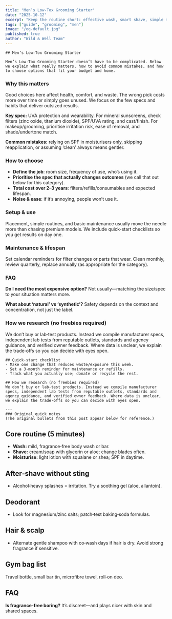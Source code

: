 ```yaml
---
title: "Men’s Low‑Tox Grooming Starter"
date: "2025-10-12"
excerpt: "Keep the routine short: effective wash, smart shave, simple moisturise—without the heavy fragrance."
tags: ["guide", "grooming", "men"]
image: "/og-default.jpg"
published: true
author: "Wild & Well Team"
---
```





<AffiliateNotice />

    ## Men’s Low‑Tox Grooming Starter

    Men’s Low‑Tox Grooming Starter doesn’t have to be complicated. Below we explain what really matters, how to avoid common mistakes, and how to choose options that fit your budget and home.

### Why this matters
Good choices here affect health, comfort, and waste. The wrong pick costs more over time or simply goes unused. We focus on the few specs and habits that deliver outsized results.

**Key spec:** UVA protection and wearability. For mineral sunscreens, check filters (zinc oxide, titanium dioxide), SPF/UVA rating, and cast/finish. For makeup/grooming, prioritise irritation risk, ease of removal, and shade/undertone match.

**Common mistakes:** relying on SPF in moisturisers only, skipping reapplication, or assuming ‘clean’ always means gentler.

### How to choose
- **Define the job**: room size, frequency of use, who’s using it.
- **Prioritise the spec that actually changes outcomes** (we call that out below for this category).
- **Total cost over 2–3 years**: filters/refills/consumables and expected lifespan.
- **Noise & ease**: if it’s annoying, people won’t use it.

### Setup & use
Placement, simple routines, and basic maintenance usually move the needle more than chasing premium models. We include quick-start checklists so you get results on day one.

### Maintenance & lifespan
Set calendar reminders for filter changes or parts that wear. Clean monthly, review quarterly, replace annually (as appropriate for the category).

### FAQ
**Do I need the most expensive option?** Not usually—matching the size/spec to your situation matters more.

**What about ‘natural’ vs ‘synthetic’?** Safety depends on the context and concentration, not just the label.

### How we research (no freebies required)
We don’t buy or lab‑test products. Instead we compile manufacturer specs, independent lab tests from reputable outlets, standards and agency guidance, and verified owner feedback. Where data is unclear, we explain the trade‑offs so you can decide with eyes open.

    ## Quick-start checklist
    - Make one change that reduces waste/exposure this week.
    - Set a 3‑month reminder for maintenance or refills.
    - Track what you actually use; donate or recycle the rest.

    ## How we research (no freebies required)
    We don’t buy or lab‑test products. Instead we compile manufacturer specs, independent lab tests from reputable outlets, standards and agency guidance, and verified owner feedback. Where data is unclear, we explain the trade‑offs so you can decide with eyes open.

    ---
    ### Original quick notes
    (The original bullets from this post appear below for reference.)

## Core routine (5 minutes)
- **Wash:** mild, fragrance‑free body wash or bar.  
- **Shave:** cream/soap with glycerin or aloe; change blades often.  
- **Moisturise:** light lotion with squalane or shea; SPF in daytime.

## After‑shave without sting
- Alcohol‑heavy splashes = irritation. Try a soothing gel (aloe, allantoin).

## Deodorant
- Look for magnesium/zinc salts; patch‑test baking‑soda formulas.

## Hair & scalp
- Alternate gentle shampoo with co‑wash days if hair is dry. Avoid strong fragrance if sensitive.

## Gym bag list
Travel bottle, small bar tin, microfibre towel, roll‑on deo.

## FAQ
**Is fragrance‑free boring?** It’s discreet—and plays nicer with skin and shared spaces.
